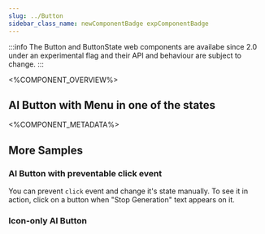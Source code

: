```yaml
---
slug: ../Button
sidebar_class_name: newComponentBadge expComponentBadge
---
```



:::info
The Button and ButtonState web components are availabe since 2.0 under an experimental flag and their API and behaviour are subject to change.
:::

<%COMPONENT_OVERVIEW%>

## AI Button with Menu in one of the states
<ButtonMenu />

<%COMPONENT_METADATA%>

## More Samples

### AI Button with preventable click event
You can prevent `click` event and change it's state manually. To see it in action, click on a button when "Stop Generation" text appears on it.

<ButtonPreventable />

### Icon-only AI Button

<IconOnlyButton />